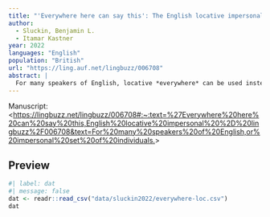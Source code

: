 ```yaml
---
title: "'Everywhere here can say this': The English locative impersonal"
author:
  - Sluckin, Benjamin L.
  - Itamar Kastner
year: 2022
languages: "English"
population: "British"
url: "https://ling.auf.net/lingbuzz/006708"
abstract: |
  For many speakers of English, locative *everywhere* can be used instead of the universal pronoun *everyone* in certain contexts, to denote a generic or impersonal set of individuals. This paper documents "impersonal *everywhere*" for the first time, applying a range of syntactic tests to determine its synchronic status. Based on a large-scale acceptability study, we find that it requires overt reference to a large location, as in *everywhere on the coast*. The results further indicate that UK speakers are more accepting of it than US speakers, in particular younger UK speakers. We discuss the grammatical properties of this construction, how it might have arisen (from variationist and diachronic perspectives), and possible typological correlates – all outlining a range of questions for future study on this understudied variant.
---
```


Manuscript: \<<https://lingbuzz.net/lingbuzz/006708#:~:text=%27Everywhere%20here%20can%20say%20this,English%20locative%20impersonal%20%2D%20lingbuzz%2F006708&text=For%20many%20speakers%20of%20English,or%20impersonal%20set%20of%20individuals.>\>

## Preview

```r
#| label: dat
#| message: false
dat <- readr::read_csv("data/sluckin2022/everywhere-loc.csv")
dat
```
